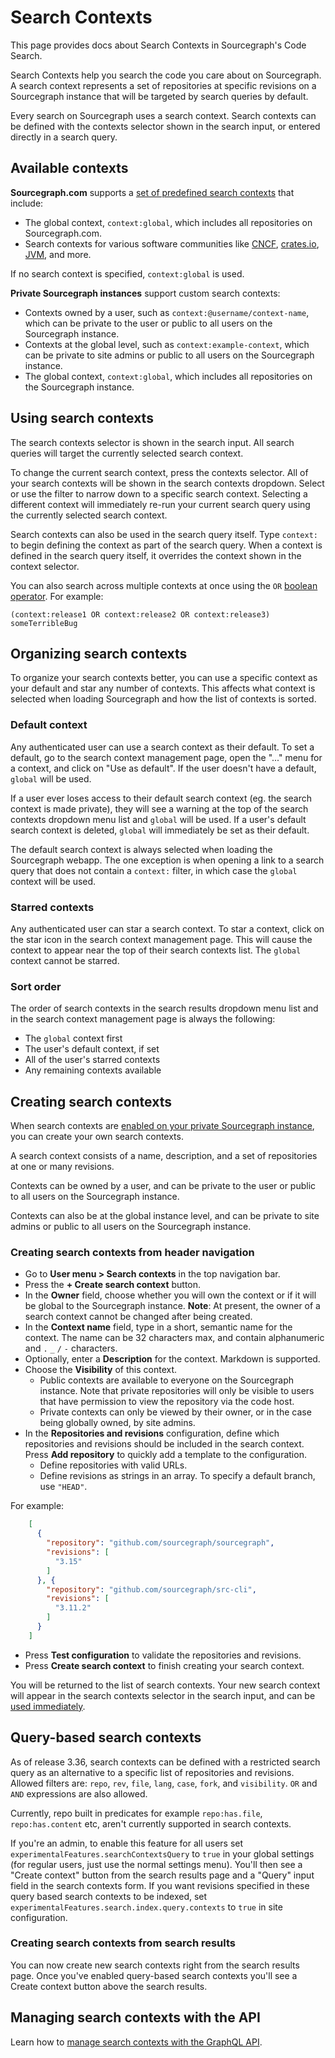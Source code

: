 # Search Contexts

<p className="subtitle">This page provides docs about Search Contexts in Sourcegraph's Code Search.</p>

Search Contexts help you search the code you care about on Sourcegraph. A search context represents a set of repositories at specific revisions on a Sourcegraph instance that will be targeted by search queries by default.

Every search on Sourcegraph uses a search context. Search contexts can be defined with the contexts selector shown in the search input, or entered directly in a search query.

## Available contexts

**Sourcegraph.com** supports a [set of predefined search contexts](https://sourcegraph.com/contexts?order=spec-asc&visible=17&owner=all) that include:

- The global context, `context:global`, which includes all repositories on Sourcegraph.com.
- Search contexts for various software communities like [CNCF](https://sourcegraph.com/search?q=context:CNCF), [crates.io](https://sourcegraph.com/search?q=context:crates.io), [JVM](https://sourcegraph.com/search?q=context:JVM), and more.

If no search context is specified, `context:global` is used.

**Private Sourcegraph instances** support custom search contexts:

- Contexts owned by a user, such as `context:@username/context-name`, which can be private to the user or public to all users on the Sourcegraph instance.
- Contexts at the global level, such as `context:example-context`, which can be private to site admins or public to all users on the Sourcegraph instance.
- The global context, `context:global`, which includes all repositories on the Sourcegraph instance.

## Using search contexts

The search contexts selector is shown in the search input. All search queries will target the currently selected search context.

To change the current search context, press the contexts selector. All of your search contexts will be shown in the search contexts dropdown. Select or use the filter to narrow down to a specific search context. Selecting a different context will immediately re-run your current search query using the currently selected search context.

Search contexts can also be used in the search query itself. Type `context:` to begin defining the context as part of the search query. When a context is defined in the search query itself, it overrides the context shown in the context selector.

You can also search across multiple contexts at once using the `OR` [boolean operator](/code-search/queries#boolean-operators). For example:

`(context:release1 OR context:release2 OR context:release3) someTerribleBug`

## Organizing search contexts

To organize your search contexts better, you can use a specific context as your default and star any number of contexts. This affects what context is selected when loading Sourcegraph and how the list of contexts is sorted.

### Default context

Any authenticated user can use a search context as their default. To set a default, go to the search context management page, open the "..." menu for a context, and click on "Use as default". If the user doesn't have a default, `global` will be used.

If a user ever loses access to their default search context (eg. the search context is made private), they will see a warning at the top of the search contexts dropdown menu list and `global` will be used. If a user's default search context is deleted, `global` will immediately be set as their default.

The default search context is always selected when loading the Sourcegraph webapp. The one exception is when opening a link to a search query that does not contain a `context:` filter, in which case the `global` context will be used.

### Starred contexts

Any authenticated user can star a search context. To star a context, click on the star icon in the search context management page. This will cause the context to appear near the top of their search contexts list. The `global` context cannot be starred.

### Sort order

The order of search contexts in the search results dropdown menu list and in the search context management page is always the following:

- The `global` context first
- The user's default context, if set
- All of the user's starred contexts
- Any remaining contexts available

## Creating search contexts

When search contexts are [enabled on your private Sourcegraph instance](/code-search/features#search-contexts), you can create your own search contexts.

A search context consists of a name, description, and a set of repositories at one or many revisions.

Contexts can be owned by a user, and can be private to the user or public to all users on the Sourcegraph instance.

Contexts can also be at the global instance level, and can be private to site admins or public to all users on the Sourcegraph instance.

### Creating search contexts from header navigation

- Go to **User menu > Search contexts** in the top navigation bar.
- Press the **+ Create search context** button.
- In the **Owner** field, choose whether you will own the context or if it will be global to the Sourcegraph instance. **Note**: At present, the owner of a search context cannot be changed after being created.
- In the **Context name** field, type in a short, semantic name for the context. The name can be 32 characters max, and contain alphanumeric and `.` `_` `/` `-` characters.
- Optionally, enter a **Description** for the context. Markdown is supported.
- Choose the **Visibility** of this context.
  - Public contexts are available to everyone on the Sourcegraph instance. Note that private repositories will only be visible to users that have permission to view the repository via the code host.
  - Private contexts can only be viewed by their owner, or in the case being globally owned, by site admins.
- In the **Repositories and revisions** configuration, define which repositories and revisions should be included in the search context. Press **Add repository** to quickly add a template to the configuration.
  - Define repositories with valid URLs.
  - Define revisions as strings in an array. To specify a default branch, use `"HEAD"`.

For example:

```json
    [
      {
        "repository": "github.com/sourcegraph/sourcegraph",
        "revisions": [
          "3.15"
        ]
      }, {
        "repository": "github.com/sourcegraph/src-cli",
        "revisions": [
          "3.11.2"
        ]
      }
    ]
```

- Press **Test configuration** to validate the repositories and revisions.
- Press **Create search context** to finish creating your search context.

You will be returned to the list of search contexts. Your new search context will appear in the search contexts selector in the search input, and can be [used immediately](#using-search-contexts).

## Query-based search contexts
As of release 3.36, search contexts can be defined with a restricted search query as an alternative to a specific list of repositories and revisions. Allowed filters are: `repo`, `rev`, `file`, `lang`, `case`, `fork`, and `visibility`. `OR` and `AND` expressions are also allowed.

<Callout type="info">Currently, repo built in predicates for example `repo:has.file`, `repo:has.content` etc, aren't currently supported in search contexts.</Callout>

If you're an admin, to enable this feature for all users set `experimentalFeatures.searchContextsQuery` to `true` in your global settings (for regular users, just use the normal settings menu). You'll then see a "Create context" button from the search results page and a "Query" input field in the search contexts form. If you want revisions specified in these query based search contexts to be indexed, set `experimentalFeatures.search.index.query.contexts` to `true` in site configuration.

### Creating search contexts from search results

You can now create new search contexts right from the search results page. Once you've enabled query-based search contexts you'll see a Create context button above the search results.

## Managing search contexts with the API

Learn how to [manage search contexts with the GraphQL API](/api/graphql/managing-search-contexts-with-api).
